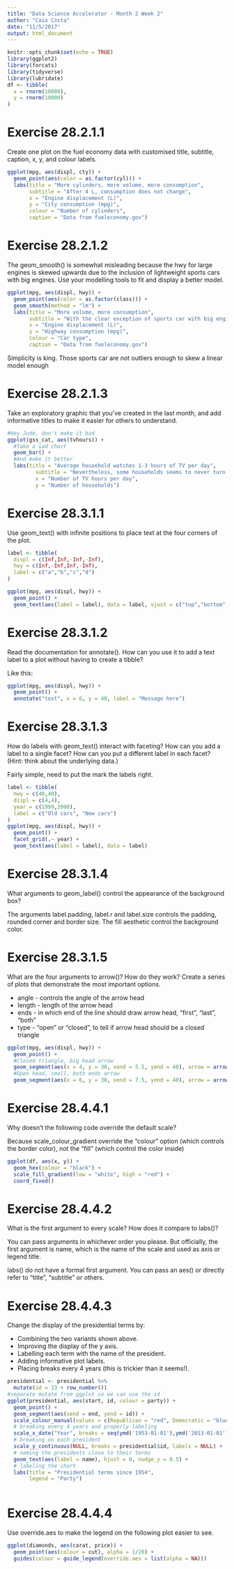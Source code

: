 ```yaml
---
title: "Data Science Accelerator - Month 2 Week 2"
author: "Caio Costa"
date: "11/5/2017"
output: html_document
---
```


```r
knitr::opts_chunk$set(echo = TRUE)
library(ggplot2)
library(forcats)
library(tidyverse)
library(lubridate)
df <- tibble(
  x = rnorm(10000),
  y = rnorm(10000)
)
```

# Exercise 28.2.1.1

Create one plot on the fuel economy data with customised title, subtitle, caption, x, y, and colour labels.

```r
ggplot(mpg, aes(displ, cty)) +
  geom_point(aes(color = as.factor(cyl))) +
  labs(title = "More cylinders, more volume, more consumption",
       subtitle = "After 4 L, consumption does not change",
       x = "Engine displacement (L)",
       y = "City consumption (mpg)",
       colour = "Number of cylinders",
       caption = "Data from fueleconomy.gov")
```

# Exercise 28.2.1.2

The geom_smooth() is somewhat misleading because the hwy for large engines is skewed upwards due to the inclusion of lightweight sports cars with big engines. Use your modelling tools to fit and display a better model.

```r
ggplot(mpg, aes(displ, hwy)) +
  geom_point(aes(color = as.factor(class))) +
  geom_smooth(method = "lm") +
  labs(title = "More volume, more consumption",
       subtitle = "With the clear exception of sports car with big engines",
       x = "Engine displacement (L)",
       y = "Highway consumption (mpg)",
       colour = "Car type",
       caption = "Data from fueleconomy.gov")
```

Simplicity is king. Those sports car are not outliers enough to skew a linear model enough

# Exercise 28.2.1.3

Take an exploratory graphic that you’ve created in the last month, and add informative titles to make it easier for others to understand.

```r
#Hey Jude, don't make it bad
ggplot(gss_cat, aes(tvhours)) +
  #Take a sad chart
  geom_bar() +
  #And make it better
  labs(title = "Average household watches 1-3 hours of TV per day",
         subtitle = "Nevertheless, some households seems to never turn it off",
         x = "Number of TV hours per day",
         y = "Number of households")
```

# Exercise 28.3.1.1

Use geom_text() with infinite positions to place text at the four corners of the plot.

```r
label <- tibble(
  displ = c(Inf,Inf,-Inf,-Inf),
  hwy = c(Inf,-Inf,Inf,-Inf),
  label = c("a","b","c","d")
)

ggplot(mpg, aes(displ, hwy)) +
  geom_point() +
  geom_text(aes(label = label), data = label, vjust = c("top","bottom","top","bottom"), hjust = c("right","right","left","left"))

```

# Exercise 28.3.1.2

Read the documentation for annotate(). How can you use it to add a text label to a plot without having to create a tibble?

Like this:

```r
ggplot(mpg, aes(displ, hwy)) +
  geom_point() +
  annotate("text", x = 6, y = 40, label = "Message here")

```

# Exercise 28.3.1.3

How do labels with geom_text() interact with faceting? How can you add a label to a single facet? How can you put a different label in each facet? (Hint: think about the underlying data.)

Fairly simple, need to put the mark the labels right.

```r
label <- tibble(
  hwy = c(40,40),
  displ = c(4,4),
  year = c(1999,2008),
  label = c("Old cars", "New cars")
)
ggplot(mpg, aes(displ, hwy)) +
  geom_point() +
  facet_grid(.~ year) +
  geom_text(aes(label = label), data = label)

```

# Exercise 28.3.1.4

What arguments to geom_label() control the appearance of the background box?

The arguments label.padding, label.r and label.size controls the padding, rounded corner and border size. The fill aesthetic control the background color.

# Exercise 28.3.1.5

What are the four arguments to arrow()? How do they work? Create a series of plots that demonstrate the most important options.

* angle - controls the angle of the arrow head
* length - length of the arrow head
* ends - in which end of the line should draw arrow head, "first", "last", "both"
* type - "open" or "closed", to tell if arrow head should be a closed triangle

```r
ggplot(mpg, aes(displ, hwy)) +
  geom_point() +
  #Closed triangle, big head arrow
  geom_segment(aes(x = 4, y = 30, xend = 5.5, yend = 40), arrow = arrow(angle = 30, length = unit(0.25, "inches"), ends = "first", type = "closed")) +
  #Open head, small, both ends arrow
  geom_segment(aes(x = 6, y = 30, xend = 7.5, yend = 40), arrow = arrow(angle = 15, length = unit(0.15, "inches"), ends = "both", type = "open"))
```

# Exercise 28.4.4.1

Why doesn’t the following code override the default scale?

Because scale_colour_gradient override the "colour" option (which controls the border color), not the "fill" (which control the color inside)

```r
ggplot(df, aes(x, y)) +
  geom_hex(colour = "black") +
  scale_fill_gradient(low = "white", high = "red") +
  coord_fixed()
```

# Exercise 28.4.4.2

What is the first argument to every scale? How does it compare to labs()?

You can pass arguments in whichever order you please. But officially, the first argument is name, which is the name of the scale and used as axis or legend title.

labs() do not have a formal first argument. You can pass an aes() or directly refer to "title", "subtitle" or others.

# Exercise 28.4.4.3

Change the display of the presidential terms by:

* Combining the two variants shown above.
* Improving the display of the y axis.
* Labelling each term with the name of the president.
* Adding informative plot labels.
* Placing breaks every 4 years (this is trickier than it seems!).

```r
presidential <- presidential %>%
  mutate(id = 33 + row_number())
#separate mutate from ggplot so we can use the id
ggplot(presidential, aes(start, id, colour = party)) +
  geom_point() +
  geom_segment(aes(xend = end, yend = id)) +
  scale_colour_manual(values = c(Republican = "red", Democratic = "blue")) +
  # breaking every 4 years and properly labeling
  scale_x_date("Year", breaks = seq(ymd('1953-01-01'),ymd('2013-01-01'),"4 years"), date_labels = "'%y") +
  # breaking on each president
  scale_y_continuous(NULL, breaks = presidential$id, labels = NULL) +
  # naming the presidents close to their terms
  geom_text(aes(label = name), hjust = 0, nudge_y = 0.5) +
  # labeling the chart
  labs(title = "Presidential terms since 1954",
       legend = "Party")
    
```

# Exercise 28.4.4.4

Use override.aes to make the legend on the following plot easier to see.

```r
ggplot(diamonds, aes(carat, price)) +
  geom_point(aes(colour = cut), alpha = 1/20) +
  guides(colour = guide_legend(override.aes = list(alpha = NA)))
```